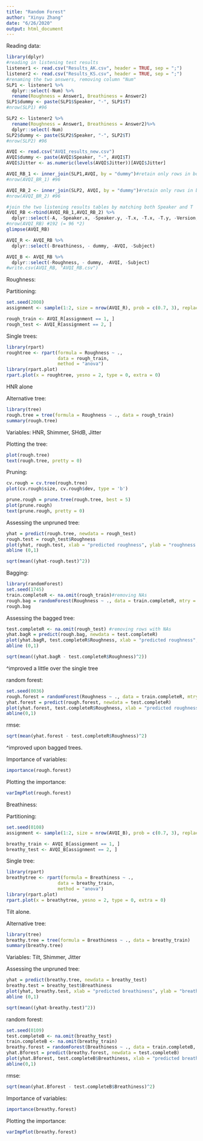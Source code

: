 ```yaml
---
title: "Random Forest"
author: "Xinyu Zhang"
date: "6/26/2020"
output: html_document
---
```

Reading data:
```r
library(dplyr)
#reading in listening test results
listener1 <- read.csv("Results_AK.csv", header = TRUE, sep = ";")
listener2 <- read.csv("Results_KS.csv", header = TRUE, sep = ";")
#renaming the two answers, removing column "Num"
SLP1 <- listener1 %>%
  dplyr::select(-Num) %>% 
  rename(Roughness = Answer1, Breathiness = Answer2)
SLP1$dummy <- paste(SLP1$Speaker, "-", SLP1$T)
#nrow(SLP1) #96

SLP2 <- listener2 %>%
  rename(Roughness = Answer1, Breathiness = Answer2)%>%
  dplyr::select(-Num)
SLP2$dummy <- paste(SLP2$Speaker, "-", SLP2$T)
#nrow(SLP2) #96

AVQI <- read.csv("AVQI_results_new.csv")
AVQI$dummy <- paste(AVQI$Speaker, "-", AVQI$T)
AVQI$Jitter <- as.numeric(levels(AVQI$Jitter))[AVQI$Jitter]

AVQI_RB_1 <- inner_join(SLP1,AVQI, by = "dummy")#retain only rows in both sets
#nrow(AVQI_BR_1) #96

AVQI_RB_2 <- inner_join(SLP2, AVQI, by = "dummy")#retain only rows in both sets
#nrow(AVQI_BR_2) #96

#join the two listening results tables by matching both Speaker and T
AVQI_RB <-rbind(AVQI_RB_1,AVQI_RB_2) %>% 
  dplyr::select(-A, -Speaker.x, -Speaker.y, -T.x, -T.x, -T.y, -Version, -Z)
#nrow(AVQI_RB) #192 (= 96 *2)
glimpse(AVQI_RB)

AVQI_R <- AVQI_RB %>% 
  dplyr::select(-Breathiness, - dummy, -AVQI, -Subject)

AVQI_B <- AVQI_RB %>% 
  dplyr::select(-Roughness, - dummy, -AVQI, -Subject)
#write.csv(AVQI_RB, "AVQI_RB.csv")
```

Roughness:

Partitioning:
```r
set.seed(2008)
assignment <- sample(1:2, size = nrow(AVQI_R), prob = c(0.7, 3), replace = TRUE)

rough_train <- AVQI_R[assignment == 1, ]
rough_test <- AVQI_R[assignment == 2, ]
```

Single trees:
```r
library(rpart)
roughtree <- rpart(formula = Roughness ~ .,
                   data = rough_train,
                   method = "anova")
library(rpart.plot)
rpart.plot(x = roughtree, yesno = 2, type = 0, extra = 0)
```

HNR alone

Alternative tree:
```r
library(tree)
rough.tree = tree(formula = Roughness ~ ., data = rough_train) 
summary(rough.tree)
```
Variables: HNR, Shimmer, SHdB, Jitter

Plotting the tree:
```r
plot(rough.tree)
text(rough.tree, pretty = 0)
```

Pruning:
```r
cv.rough = cv.tree(rough.tree)
plot(cv.rough$size, cv.rough$dev, type = 'b')

prune.rough = prune.tree(rough.tree, best = 5)
plot(prune.rough)
text(prune.rough, pretty = 0)
```



Assessing the unpruned tree:
```r
yhat = predict(rough.tree, newdata = rough_test)
rough.test = rough_test$Roughness
plot(yhat, rough.test, xlab = "predicted roughness", ylab = "roughness by SLPs")
abline (0,1)
```

```r
sqrt(mean((yhat-rough.test)^2))
```

Bagging:
```r
library(randomForest)
set.seed(1745)
train.completeR <- na.omit(rough_train)#removing NAs
rough.bag = randomForest(Roughness ~ ., data = train.completeR, mtry = 7, importance = TRUE)
rough.bag
```

Assessing the bagged tree:
```r
test.completeR <- na.omit(rough_test) #removing rows with NAs
yhat.bagR = predict(rough.bag, newdata = test.completeR)
plot(yhat.bagR, test.completeR$Roughness, xlab = "predicted roughness", ylab = "roughness by SLPs" )
abline (0,1)
```

```r
sqrt(mean((yhat.bagR - test.completeR$Roughness)^2))
```
^improved a little over the single tree

random forest:
```r
set.seed(0036)
rough.forest = randomForest(Roughness ~ ., data = train.completeR, mtry = 2, importance = TRUE)
yhat.forest = predict(rough.forest, newdata = test.completeR)
plot(yhat.forest, test.completeR$Roughness, xlab = "predicted roughness", ylab = "roughness by SLPs")
abline(0,1)
```

rmse:
```r
sqrt(mean(yhat.forest - test.completeR$Roughness)^2)
```
^improved upon bagged trees.

Importance of variables:
```r
importance(rough.forest)
```
Plotting the importance:
```r
varImpPlot(rough.forest)
```

Breathiness:

Partitioning:
```r
set.seed(0108)
assignment <- sample(1:2, size = nrow(AVQI_B), prob = c(0.7, 3), replace = TRUE)

breathy_train <- AVQI_B[assignment == 1, ]
breathy_test <- AVQI_B[assignment == 2, ]
```

Single tree:
```r
library(rpart)
breathytree <- rpart(formula = Breathiness ~ .,
                   data = breathy_train,
                   method = "anova")
library(rpart.plot)
rpart.plot(x = breathytree, yesno = 2, type = 0, extra = 0)
```
Tilt alone.

Alternative tree:
```r
library(tree)
breathy.tree = tree(formula = Breathiness ~ ., data = breathy_train) 
summary(breathy.tree)
```
Variables: Tilt, Shimmer, Jitter


Assessing the unpruned tree:
```r
yhat = predict(breathy.tree, newdata = breathy_test)
breathy.test = breathy_test$Breathiness
plot(yhat, breathy.test, xlab = "predicted breathiness", ylab = "breathiness by SLPs" )
abline (0,1)
```

```r
sqrt(mean((yhat-breathy.test)^2))
```




random forest:
```r
set.seed(0109)
test.completeB <- na.omit(breathy_test)
train.completeB <- na.omit(breathy_train)
breathy.forest = randomForest(Breathiness ~ ., data = train.completeB, mtry = 2, importance = TRUE)
yhat.Bforest = predict(breathy.forest, newdata = test.completeB)
plot(yhat.Bforest, test.completeB$Breathiness, xlab = "predicted breathiness", ylab = "breathiness by SLPs")
abline(0,1)
```

rmse:
```r
sqrt(mean(yhat.Bforest - test.completeB$Breathiness)^2)
```

Importance of variables:
```r
importance(breathy.forest)
```


Plotting the importance:
```r
varImpPlot(breathy.forest)
```








